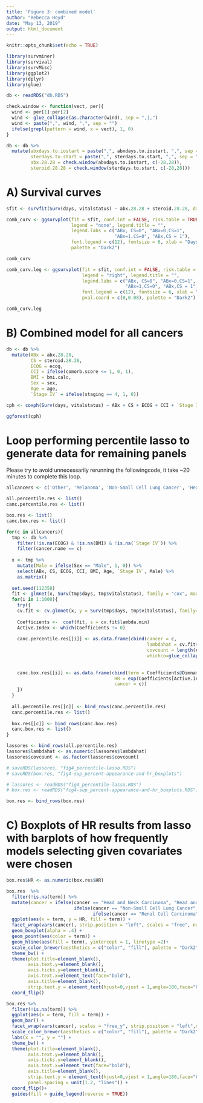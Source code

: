 ```yaml
---
title: 'Figure 3: combined model'
author: "Rebecca Hoyd"
date: "May 13, 2019"
output: html_document
---
```


```r
knitr::opts_chunk$set(echo = TRUE)

library(survminer)
library(survival)
library(survMisc)
library(ggplot2)
library(dplyr)
library(glue)
```


```r
db <- readRDS("db.RDS")
```

```r
check.window <- function(vect, per){
  wind <- per[1]:per[2]
  wind <- glue_collapse(as.character(wind), sep = ",|,")
  wind <- paste(",", wind, ",", sep = "")
  ifelse(grepl(pattern = wind, x = vect), 1, 0)
}

db <- db %>%
  mutate(abxdays.to.iostart = paste(",", abxdays.to.iostart, ",", sep = ""),
         sterdays.to.start = paste(",", sterdays.to.start, ",", sep = ""),
         abx.28.28 = check.window(abxdays.to.iostart, c(-28,28)),
         steroid.28.28 = check.window(sterdays.to.start, c(-28,28)))
```

# A) Survival curves
```r
sfit <- survfit(Surv(days, vitalstatus) ~ abx.28.28 + steroid.28.28, data = db)

comb_curv <- ggsurvplot(fit = sfit, conf.int = FALSE, risk.table = TRUE, pval = TRUE, ylab = "", 
                        legend = "none", legend.title = "", 
                        legend.labs = c("ABx, CS=0", "ABx=0,CS=1",
                                        "ABx=1,CS=0", "ABx,CS = 1"),
                        font.legend = c(12), fontsize = 6, xlab = "Days", pval.coord = c(0,0.08), 
                        palette = "Dark2")

comb_curv
```

```r
comb_curv.leg <- ggsurvplot(fit = sfit, conf.int = FALSE, risk.table = TRUE, pval = TRUE,
                            legend = "right", legend.title = "", 
                            legend.labs = c("ABx, CS=0", "ABx=0,CS=1", 
                                            "ABx=1,CS=0", "ABx,CS = 1"), 
                            font.legend = c(12), fontsize = 6, xlab = "Days",
                            pval.coord = c(0,0.08), palette = "Dark2")

comb_curv.leg
```


# B) Combined model for all cancers
```r
db <- db %>%
  mutate(ABx = abx.28.28,
         CS = steroid.28.28,
         ECOG = ecog,
         CCI = ifelse(comorb.score <= 1, 0, 1),
         BMI = bmi.calc,
         Sex = sex,
         Age = age,
         `Stage IV` = ifelse(staging == 4, 1, 0))

cph <- coxph(Surv(days, vitalstatus) ~ ABx + CS + ECOG + CCI + `Stage IV` + BMI + Sex + Age, data = db)

ggforest(cph) 
```


# Loop performing percentile lasso to generate data for remaining panels

Please try to avoid unnecessarily rerunning the followingcode, it take ~20 minutes to complete this loop.
```r
allcancers <- c('Other', 'Melanoma', 'Non-Small Cell Lung Cancer', 'Head and Neck Carcinoma', 'Renal Cell Carcinoma', 'Sarcoma', 'Bladder Cancer')

all.percentile.res <- list()
canc.percentile.res <- list()

box.res <- list()
canc.box.res <- list()

for(c in allcancers){
  tmp <- db %>%
    filter(!is.na(ECOG) & !is.na(BMI) & !is.na(`Stage IV`)) %>%
    filter(cancer.name == c)
  
  x <- tmp %>%
    mutate(Male = ifelse(Sex == "Male", 1, 0)) %>%
    select(ABx, CS, ECOG, CCI, BMI, Age, `Stage IV`, Male) %>%
    as.matrix()
  
  set.seed(112358)
  fit <- glmnet(x, Surv(tmp$days, tmp$vitalstatus), family = "cox", maxit = 1000)
  for(i in 1:1000){
    try({
    cv.fit <- cv.glmnet(x, y = Surv(tmp$days, tmp$vitalstatus), family="cox", maxit = 1000)
    
    Coefficients <-  coef(fit, s = cv.fit$lambda.min)
    Active.Index <- which(Coefficients != 0)
    
    canc.percentile.res[[i]] <- as.data.frame(cbind(cancer = c,
                                                    lambdahat = cv.fit$lambda.min,
                                                    covcount = length(Active.Index),
                                                    whichco=glue_collapse(Coefficients@Dimnames[[1]][Active.Index],
                                                                            sep = "+")))
    
    canc.box.res[[i]] <- as.data.frame(cbind(term = Coefficients@Dimnames[[1]][Active.Index], 
                                        HR = exp(Coefficients[Active.Index]),
                                        cancer = c))
    })
  }
  
  all.percentile.res[[c]] <- bind_rows(canc.percentile.res)
  canc.percentile.res <- list()
  
  box.res[[c]] <- bind_rows(canc.box.res)
  canc.box.res <- list()
}

lassores <- bind_rows(all.percentile.res)
lassores$lambdahat <- as.numeric(lassores$lambdahat)
lassores$covcount <- as.factor(lassores$covcount)

# saveRDS(lassores, "fig4_percentile-lasso.RDS")
# saveRDS(box.res, "fig4-sup_percent-appearance-and-hr_boxplots")
```

```r
# lassores <- readRDS("fig4_percentile-lasso.RDS")
# box.res <- readRDS("fig4-sup_percent-appearance-and-hr_boxplots.RDS")
```

```r
box.res <- bind_rows(box.res)
```

# C) Boxplots of HR results from lasso with barplots of how frequently models selecting given covariates were chosen

```r
box.res$HR <- as.numeric(box.res$HR)

box.res  %>%
  filter(!is.na(term)) %>%
  mutate(cancer = ifelse(cancer == "Head and Neck Carcinoma", "Head and Neck \nCarcinoma", 
                         ifelse(cancer == "Non-Small Cell Lung Cancer", "Non-Small Cell \nLung Cancer", 
                                ifelse(cancer == "Renal Cell Carcinoma", "Renal Cell \nCarcinoma", cancer)))) %>%
  ggplot(aes(x = term, y = HR, fill = term)) +
  facet_wrap(vars(cancer), strip.position = "left", scales = "free", nrow = 9) + 
  geom_boxplot(alpha = .4) +
  geom_point(aes(color = term)) +
  geom_hline(aes(fill = term), yintercept = 1, linetype =2)+
  scale_color_brewer(aesthetics = c("color", "fill"), palette = "Dark2") +
  theme_bw() +
  theme(plot.title=element_blank(),
        axis.text.y=element_blank(),
        axis.ticks.y=element_blank(),
        axis.text.x=element_text(face="bold"),
        axis.title=element_blank(),
        strip.text.y = element_text(hjust=0,vjust = 1,angle=180,face="bold", size = 12)) +
  coord_flip() 
```


```r
box.res %>%
  filter(!is.na(term)) %>%
  ggplot(aes(x = term, fill = term)) + 
  geom_bar() +
  facet_wrap(vars(cancer), scales = "free_y", strip.position = "left",nrow = 9) +
  scale_color_brewer(aesthetics = c("color", "fill"), palette = "Dark2", name = "Covariate") +
  labs(x = "", y = "") +
  theme_bw() +
  theme(plot.title=element_blank(),
        axis.text.y=element_blank(),
        axis.ticks.y=element_blank(),
        axis.text.x=element_text(face="bold"),
        axis.title=element_blank(),
        strip.text.y = element_text(hjust=0,vjust = 1,angle=180,face="bold"),
        panel.spacing = unit(1.2, "lines")) +
  coord_flip()+
  guides(fill = guide_legend(reverse = TRUE)) 
```
